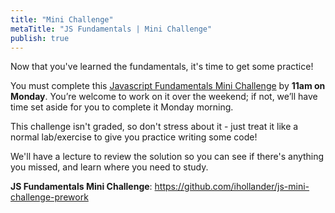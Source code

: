 ```yaml
---
title: "Mini Challenge"
metaTitle: "JS Fundamentals | Mini Challenge"
publish: true
---
```


Now that you've learned the fundamentals, it's time to get some practice!

You must complete this [Javascript Fundamentals Mini Challenge](https://github.com/ihollander/js-mini-challenge-prework) by **11am on Monday**. You’re welcome to work on it over the weekend; if not, we’ll have time set aside for you to complete it Monday morning.

This challenge isn't graded, so don't stress about it - just treat it like a normal lab/exercise to give you practice writing some code!

We'll have a lecture to review the solution so you can see if there's anything you missed, and learn where you need to study.

**JS Fundamentals Mini Challenge**: https://github.com/ihollander/js-mini-challenge-prework
